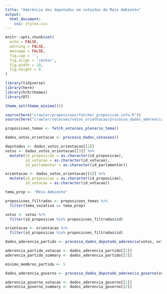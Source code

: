 ```yaml
---
title: "Aderência dos deputados em votações de Meio Ambiente"
output: 
  html_document:
    css: styles.css
---
```


```r
knitr::opts_chunk$set(
  echo = FALSE,
  warning = FALSE,
  message = FALSE,
  fig.cap = '',
  fig.align = 'center',
  fig.width = 10,
  fig.height = 8
)
```

```r
library(tidyverse)
library(here)
library(hrbrthemes)
library(DT)

theme_set(theme_minimal())

source(here("crawler/proposicoes/fetcher_proposicao_info.R"))
source(here("crawler/votacoes/votos_orientacao/processa_dados_aderencia.R"))
```

```r
proposicoes_temas <- fetch_votacoes_plenario_tema()

dados_votos_orientacao <- processa_dados_votacoes()

deputados <- dados_votos_orientacao[[1]]
votos <- dados_votos_orientacao[[3]] %>% 
  mutate(id_proposicao = as.character(id_proposicao),
         id_votacao = as.character(id_votacao),
         id_parlamentar = as.character(id_parlamentar))

orientacao <- dados_votos_orientacao[[4]] %>% 
  mutate(id_proposicao = as.character(id_proposicao),
         id_votacao = as.character(id_votacao))
```

```r
tema_prop <- "Meio Ambiente"

proposicoes_filtradas <- proposicoes_temas %>% 
  filter(tema_vozativa == tema_prop)

votos <- votos %>% 
  filter(id_proposicao %in% proposicoes_filtradas$id)

orientacao <- orientacao %>% 
  filter(id_proposicao %in% proposicoes_filtradas$id)
```

```r
dados_aderencia_partido <- processa_dados_deputado_aderencia(votos, orientacao, deputados)

aderencia_partido_votacao <- dados_aderencia_partido[[1]]
aderencia_partido_summary <- dados_aderencia_partido[[2]]

minimo_membros_partido <- 5
```

```r
dados_aderencia_governo <- processa_dados_deputado_aderencia_governo(votos, orientacao, deputados)

aderencia_governo_votacao <- dados_aderencia_governo[[1]]
aderencia_governo_summary <- dados_aderencia_governo[[2]]
```

